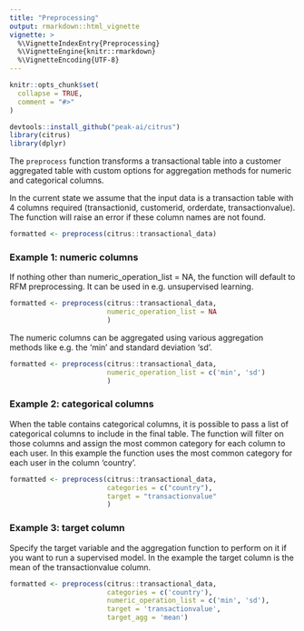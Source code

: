```yaml
---
title: "Preprocessing"
output: rmarkdown::html_vignette
vignette: >
  %\VignetteIndexEntry{Preprocessing}
  %\VignetteEngine{knitr::rmarkdown}
  %\VignetteEncoding{UTF-8}
---
```


```r
knitr::opts_chunk$set(
  collapse = TRUE,
  comment = "#>"
)
```

```r
devtools::install_github("peak-ai/citrus")
library(citrus)
library(dplyr)
```

The `preprocess` function transforms a transactional table into a customer aggregated table with custom options for aggregation methods for numeric and categorical columns.

In the current state we assume that the input data is a transaction table with 4 columns required (transactionid, customerid, orderdate, transactionvalue). The function will raise an error if these column names are not found.


```r
formatted <- preprocess(citrus::transactional_data)
```

### Example 1: numeric columns 
If nothing other than numeric_operation_list = NA, the function will default to RFM preprocessing.
It can be used in e.g. unsupervised learning.

```r
formatted <- preprocess(citrus::transactional_data, 
                        numeric_operation_list = NA
                        )
```

The numeric columns can be aggregated using various aggregation methods like e.g. the 'min' and standard deviation 'sd'.

```r
formatted <- preprocess(citrus::transactional_data, 
                        numeric_operation_list = c('min', 'sd')
                        )
```

### Example 2: categorical columns 

When the table contains categorical columns, it is possible to pass a list of categorical columns to include in the final table. The function will filter on those columns and assign the most common category for each column to each user.
In this example the function uses the most common category for each user in the column 'country'.

```r
formatted <- preprocess(citrus::transactional_data, 
                        categories = c("country"), 
                        target = "transactionvalue"
                        )
```

### Example 3: target column

Specify the target variable and the aggregation function to perform on it if you want to run a supervised model. 
In the example the target column is the mean of the transactionvalue column.

```r
formatted <- preprocess(citrus::transactional_data,
                        categories = c('country'), 
                        numeric_operation_list = c('min', 'sd'),
                        target = 'transactionvalue', 
                        target_agg = 'mean')
```